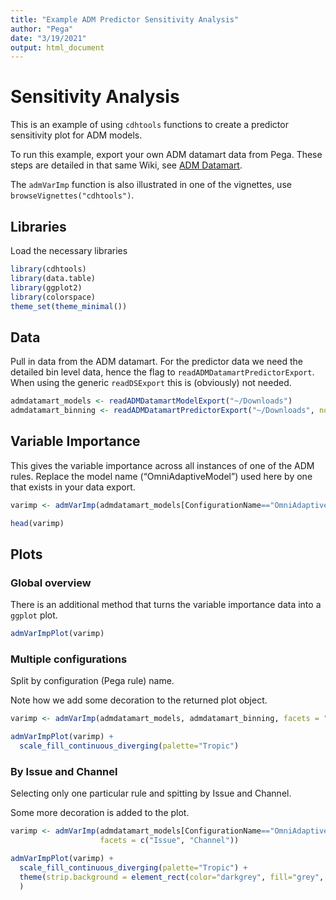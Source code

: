 ```yaml
---
title: "Example ADM Predictor Sensitivity Analysis"
author: "Pega"
date: "3/19/2021"
output: html_document
---
```


# Sensitivity Analysis

This is an example of using `cdhtools` functions to create a predictor
sensitivity plot for ADM models.

To run this example, export your own ADM datamart data
from Pega. These steps are detailed in that same Wiki, see [ADM Datamart](https://github.com/pegasystems/cdh-datascientist-tools/wiki/CDH-Model-analysis-from-ADM-Datamart).

The `admVarImp` function is also illustrated in one of the vignettes, use
`browseVignettes("cdhtools")`.

## Libraries

Load the necessary libraries

```r
library(cdhtools)
library(data.table)
library(ggplot2)
library(colorspace)
theme_set(theme_minimal())
```

## Data

Pull in data from the ADM datamart. For the predictor data we need the detailed
bin level data, hence the flag to `readADMDatamartPredictorExport`. When using
the generic `readDSExport` this is (obviously) not needed.

```r
admdatamart_models <- readADMDatamartModelExport("~/Downloads")
admdatamart_binning <- readADMDatamartPredictorExport("~/Downloads", noBinning = F)
```

## Variable Importance

This gives the variable importance across all instances of one of the ADM rules. Replace the
model name ("OmniAdaptiveModel") used here by one that exists in your data
export.

```r
varimp <- admVarImp(admdatamart_models[ConfigurationName=="OmniAdaptiveModel"], admdatamart_binning)

head(varimp)
```

## Plots

### Global overview

There is an additional method that turns the variable importance data into
a `ggplot` plot.

```r
admVarImpPlot(varimp)
```

### Multiple configurations

Split by configuration (Pega rule) name.

Note how we add some decoration to the returned plot object.

```r
varimp <- admVarImp(admdatamart_models, admdatamart_binning, facets = "ConfigurationName")

admVarImpPlot(varimp) +
  scale_fill_continuous_diverging(palette="Tropic")
```

### By Issue and Channel

Selecting only one particular rule and spitting by Issue and Channel.

Some more decoration is added to the plot.

```r
varimp <- admVarImp(admdatamart_models[ConfigurationName=="OmniAdaptiveModel"], admdatamart_binning, 
                    facets = c("Issue", "Channel"))

admVarImpPlot(varimp) +
  scale_fill_continuous_diverging(palette="Tropic") +
  theme(strip.background = element_rect(color="darkgrey", fill="grey", size=1.5, linetype="solid")
  )
```

